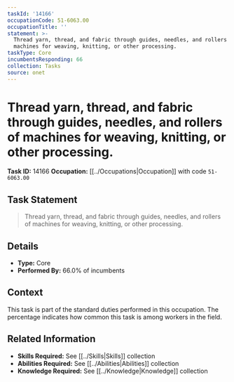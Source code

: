 ```yaml
---
taskId: '14166'
occupationCode: 51-6063.00
occupationTitle: ''
statement: >-
  Thread yarn, thread, and fabric through guides, needles, and rollers of
  machines for weaving, knitting, or other processing.
taskType: Core
incumbentsResponding: 66
collection: Tasks
source: onet
---
```

# Thread yarn, thread, and fabric through guides, needles, and rollers of machines for weaving, knitting, or other processing.

**Task ID:** 14166
**Occupation:** [[../Occupations|Occupation]] with code `51-6063.00`

## Task Statement

> Thread yarn, thread, and fabric through guides, needles, and rollers of machines for weaving, knitting, or other processing.

## Details

- **Type:** Core
- **Performed By:** 66.0% of incumbents

## Context

This task is part of the standard duties performed in this occupation. The percentage indicates how common this task is among workers in the field.

## Related Information

- **Skills Required:** See [[../Skills|Skills]] collection
- **Abilities Required:** See [[../Abilities|Abilities]] collection
- **Knowledge Required:** See [[../Knowledge|Knowledge]] collection
